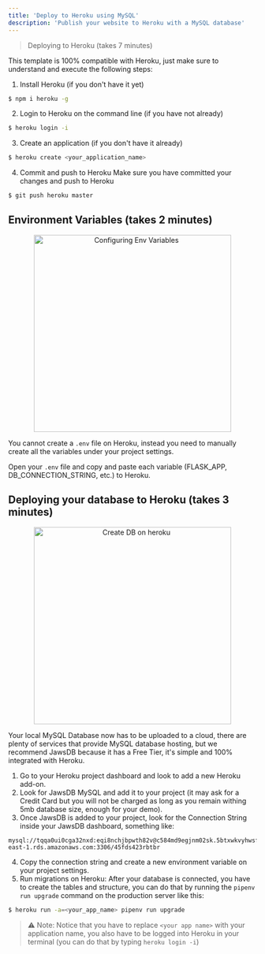 ```yaml
---
title: 'Deploy to Heroku using MySQL'
description: 'Publish your website to Heroku with a MySQL database'
---
```


> Deploying to Heroku (takes 7 minutes)

This template is 100% compatible with Heroku, just make sure to understand and execute the following steps:

1. Install Heroku (if you don't have it yet)
```sh
$ npm i heroku -g
```

2. Login to Heroku on the command line (if you have not already)
```sh
$ heroku login -i
```

3. Create an application (if you don't have it already)
```sh
$ heroku create <your_application_name>
```

4. Commit and push to Heroku
Make sure you have committed your changes and push to Heroku
```sh
$ git push heroku master
```

## Environment Variables (takes 2 minutes)

<p align="center">
<img width="400px" alt="Configuring Env Variables" src="https://github.com/4GeeksAcademy/flask-rest-hello/blob/main/docs/assets/env_variables.gif?raw=true" />
</p>

You cannot create a `.env` file on Heroku, instead you need to manually create all the variables under your project settings.

Open your `.env` file and copy and paste each variable (FLASK_APP, DB_CONNECTION_STRING, etc.) to Heroku.


## Deploying your database to Heroku (takes 3 minutes)

<p align="center">
<img width="400px" alt="Create DB on heroku" src="https://github.com/4GeeksAcademy/flask-rest-hello/blob/main/docs/assets/db_config.gif?raw=true" />
</p>

Your local MySQL Database now has to be uploaded to a cloud, there are plenty of services that provide MySQL database hosting, but we recommend JawsDB because it has a Free Tier, it's simple and 100% integrated with Heroku.

1. Go to your Heroku project dashboard and look to add a new Heroku add-on.
2. Look for JawsDB MySQL and add it to your project (it may ask for a Credit Card but you will not be charged as long as you remain withing 5mb database size, enough for your demo).
3. Once JawsDB is added to your project, look for the Connection String inside your JawsDB dashboard, something like:
```
mysql://tqqa0ui0cga32nxd:eqi8nchjbpwth82v@c584md9egjnm02sk.5btxwkvyhwsf.us-east-1.rds.amazonaws.com:3306/45fds423rbtbr
```
4. Copy the connection string and create a new environment variable on your project settings.
5. Run migrations on Heroku: After your database is connected, you have to create the tables and structure, you can do that by running the `pipenv run upgrade` command on the production server like this:
```bash
$ heroku run -a=<your_app_name> pipenv run upgrade
```
> ⚠️ Note: Notice that you have to replace `<your app name>` with your application name, you also have to be logged into Heroku in your terminal (you can do that by typing `heroku login -i`)

